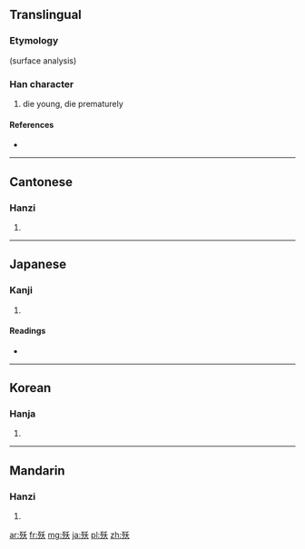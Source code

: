 ==Translingual==
===Etymology===
{{Han compound|歹|夭}} (surface analysis)

===Han character===
{{Han char|rn=78|rad=歹|as=04|sn=8|four=1223<sub>4</sub>|canj=一弓竹大 (MNHK)}}

# die young, die prematurely

====References====
* {{Han ref|kx=0579.200|dkj=16390|dj=0971.230|hdz=21382.090|uh=6B80|ud=27520|bh=CCEA|bd=52458}}

----

==Cantonese==

===Hanzi===
{{yue-hanzi|jyut=|y=yiu2}}

# {{defn|lang=yue|sort=歹04}}

----

==Japanese==

===Kanji===
{{ja-kanji|grade=|rs=歹04}}

# {{defn|lang=ja|sort=歹04}}

====Readings====
* {{ja-readings|on=[[よう]] (yō)|kun=[[わかじに]] (wakajini)}}

----

==Korean==

===Hanja===
{{ko-hanja|hangeul=요|eumhun=|rv=yo|mr=yo|y=yo}}

# {{defn|lang=ko|sort=歹04}}

----

==Mandarin==

===Hanzi===
{{cmn-hanzi|pin=[[yǎo]] ([[yao3]]), [[yāo]] ([[yao1]])|wg=yao<sup>3</sup>}}

# {{defn|lang=cmn|sort=歹04}}

[[ar:殀]]
[[fr:殀]]
[[mg:殀]]
[[ja:殀]]
[[pl:殀]]
[[zh:殀]]